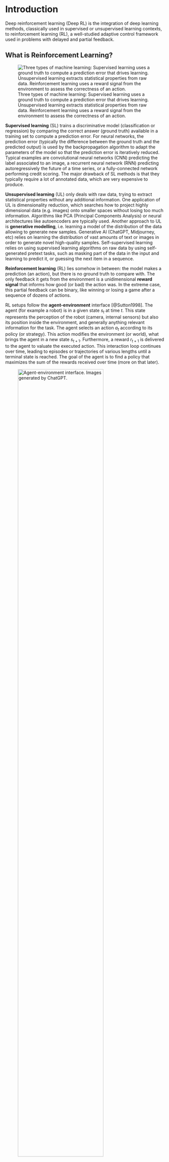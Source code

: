 # Introduction {-}

Deep reinforcement learning (Deep RL) is the integration of deep learning methods, classically used in supervised or unsupervised learning contexts, to reinforcement learning (RL), a well-studied adaptive control framework used in problems with delayed and partial feedback.

## What is Reinforcement Learning?


![Three types of machine learning: Supervised learning uses a ground truth to compute a prediction error that drives learning. Unsupervised learning extracts statistical properties from raw data. Reinforcement learning uses a reward signal from the environment to assess the correctness of an action.](img/slulrl.png){#fig-sulrl}


**Supervised learning** (SL) trains a discriminative model (classification or regression) by comparing the correct answer (ground truth) available in a training set to compute a prediction error. For neural networks, the prediction error (typically the difference between the ground truth and the predicted output) is used by the backpropagation algorithm to adapt the parameters of the model so that the prediction error is iteratively reduced. Typical examples are convolutional neural networks (CNN) predicting the label associated to an image, a recurrent neural network (RNN) predicting autoregressively the future of a time series, or a fully-connected network performing credit scoring. The major drawback of SL methods is that they typically require a lot of annotated data, which are very expensive to produce.

**Unsupervised learning** (UL) only deals with raw data, trying to extract statistical properties without any additional information. One application of UL is dimensionality reduction, which searches how to project highly dimensional data (e.g. images) onto smaller spaces without losing too much information. Algorithms like PCA (Principal Components Analysis) or neural architectures like autoencoders are typically used. Another approach to UL is **generative modelling**, i.e. learning a model of the distribution of the data allowing to generate new samples. Generative AI (ChatGPT, Midjourney, etc) relies on learning the distribution of vast amounts of text or images in order to generate novel high-quality samples. Self-supervised learning relies on using supervised learning algorithms on raw data by using self-generated pretext tasks, such as masking part of the data in the input and learning to predict it, or guessing the next item in a sequence. 

**Reinforcement learning** (RL) lies somehow in between: the model makes a prediction (an action), but there is no ground truth to compare with. The only feedback it gets from the environment is a unidimensional **reward signal** that informs how good (or bad) the action was. In the extreme case, this partial feedback can be binary, like winning or losing a game after a sequence of dozens of actions.

RL setups follow the **agent-environment** interface [@Sutton1998]. The agent (for example a robot) is in a given state $s_t$ at time $t$. This state represents the perception of the robot (camera, internal sensors) but also its position inside the environment, and generally anything relevant information for the task. The agent selects an action $a_t$ according to its policy (or strategy). This action modifies the environment (or world), what brings the agent in a new state $s_{t+1}$. Furthermore, a reward $r_{t+1}$ is delivered to the agent to valuate the executed action. This interaction loop continues over time, leading to episodes or trajectories of various lengths until a terminal state is reached. The goal of the agent is to find a policy that maximizes the sum of the rewards received over time (more on that later).

![Agent-environment interface. Images generated by ChatGPT.](img/agent-environment-robot.png){#fig-agentenv width=80%}


The key concept in RL is **trial and error** learning: trying out actions until their outcome is good. The agent selects an **action** from its repertoire and observes the outcome. If the outcome is positive (reward), the action is reinforced (it becomes more likely to occur again). If the outcome is negative (punishment), the action will be avoided in the future. After enough interactions, the agent has **learned** which action to perform in a given situation.


![Trial and error learning. Top: classical trial and error learning, where the agent tries different actions until the outcome is satisfying. Bottom: the outcome of the trial influences via learning whether the corresponding action will be reinforced or avoided in the future.](img/trialanderror.png){#fig-trialerror width=80%}


The agent has to **explore** its environment via trial-and-error in order to gain knowledge. The agent's behavior then is roughly divided into two phases:

1. The **exploration** phase, where it gathers knowledge about its environment.
2. The **exploitation** phase, where this knowledge is used to collect as many rewards as possible.

The biggest issue with this approach is that exploring large action spaces might necessitate a **lot** of trials (a problem referred to as **sample complexity**). The modern techniques we will see in this book try to reduce the sample complexity.

![Sample complexity: learning to control a modern plane through trial and error might be too long and dangerous. Image generated by ChatGPT.](img/cockpit.webp){#fig-cockpit}


::: {.callout-tip icon="false" title="Sutton and Barto. Reinforcement learning: An Introduction"}

The book "Reinforcement learning: An introduction" (1st and 2nd editions) [@Sutton1998;@Sutton2017] contains everything you need to know about the basics of RL. The second edition can be found here:

<http://incompleteideas.net/book/the-book-2nd.html>

:::

## Applications of Reinforcement Learning

RL can be used in many control problems, ranging from simple problems to complex robotics, video games or even plasma control.

### Optimal control

The most basic problems on which RL can be applied are simple control environments with a few degrees of freedom. The `gymnasium` library (formerly `gym`) maintained by the Farama foundation provides an API for RL environments as well as the reference implementation of the most popular ones, including control problems, Mujoco robotic simulations and Atari games:

<https://gymnasium.farama.org>

Some examples:

:::{.callout-note icon="false"}
## Pendulum

Goal: maintaining the pendulum vertical by changing the applied torque.

::: {.columns}
::: {.column width=50%}

**Before**

![Source: <https://keras.io/examples/rl/ddpg_pendulum/>](img/pendulum-before.gif){width=60%}

:::
::: {.column width=50%}

**After**

![](img/pendulum-after.gif){width=60%}

:::
:::

:::
:::{.callout-note icon="false"}
## Cartpole

Goal: maintaining the pole vertical by moving the cart.

::: {.columns}
::: {.column width=50%}

**Before**

![](img/cartpole-before.gif){width=60%}

:::
::: {.column width=50%}

**After**

![](img/cartpole-after.gif){width=60%}

:::
:::

Source: <https://towardsdatascience.com/cartpole-introduction-to-reinforcement-learning-ed0eb5b58288>

See the Cartpole learning in real life (Deisenroth and Rasmussen, 2011):

{{< video https://www.youtube.com/embed/XiigTGKZfks
    title="Cartpole"
    aspect-ratio="16x9" 
>}}



:::


### Atari games

These toy control problems were used for decades to test various RL algorithms, although serious applications existed. The big breakthrough in (deep) reinforcement learning occurred in 2013, as a small startup in London, DeepMind Technologies Limited (now Google Deepmind), led by Demis Hassabis, successfully coupled reinforcement learning with deep neural networks for the first time. Their proposed algorithm, the deep Q-network [DQN, @Mnih2013;@Mnih2015], used a convolutional neural network (CNN) to learn to play many Atari games by trial and error, without any prior information about the game and only using raw images as inputs. 

{{< video https://www.youtube.com/embed/rQIShnTz1kU
    title="DQN - Atari"
    aspect-ratio="16x9" 
>}}

Similar pixel-based games were quickly mastered, such as the TORCS simulator with the A3C algporithm [@Mnih2016]:

{{< video https://www.youtube.com/embed/0xo1Ldx3L5Q
    title="A3C - TOCS"
    aspect-ratio="16x9" 
>}}

Simulated robotics were addressed by similar techniques:

{{< video https://www.youtube.com/embed/faDKMMwOS2Q
    title="A3C - Parkour"
    aspect-ratio="16x9" 
>}}


### AlphaGo

The next major breakthrough for Deep RL happened in 2016, as AlphaGo, also created by Deepmind, was able to beat Lee Sedol, world champion of the game of Go. AlphaGo coupled the power of deep neural networks and RL with Monte Carlo Tree Search (MCTS), a popular tree-based search algorithm, to learn through self-play the optimal strategy for the game of Go. This performance was extremely commented, as such a dominance of an AI system was not expected before decades.

{{< video https://www.youtube.com/embed/8tq1C8spV_g
    title="AlphaGo"
    aspect-ratio="16x9" 
>}}

### OpenAI Five and AlphaStar

Despite its complexity, the game of Go is actually quite simple for a computer: there is full observability (the entire state of the game is known to the players), the number of possible actions is quite limited, the consequence of an action is fully predictable, and planning is only necessary over a few dozens of plays. On the contrary, modern video games like DotA 2 or Starcraft have partial observability (the player only sees its immediate surroundings), hundreds of hierarchical actions can be made at each time step, the dynamics of the game are largely unknown, and a game can last hours. In some sense, it is much more difficult to become good at DotA than it is at chess or Go. 

Deepmind and OpenAI recognized this difference and started applying deep RL methods to Starcraft II and DotA 2, respectively, between 2017 and 2020. They managed to beat teams of professional players under limited conditions, but eventually stopped because of the huge training costs (and they had to work on LLMs...). 

{{< video https://www.youtube.com/embed/eHipy_j29Xw
    title="OpenAI Five"
    aspect-ratio="16x9" 
>}}

{{< video https://www.youtube.com/embed/UuhECwm31dM
    title="OpenAI Five"
    aspect-ratio="16x9" 
>}}

### Process control

In 2016, Deepmind applied its RL algorithms to the control of the cooling systems in Google's datacenters. The system learned passively from observations of the current cooling sytem what the optimal policy was. When they gave control to the RL agent, it instantly led to a 40% reduction of energy consumption, which, for Google's data centers, represents a huge amount of money.

![Source: <https://deepmind.com/blog/deepmind-ai-reduces-google-data-centre-cooling-bill-40/>](img/googledatacenter_1.png){#fig-googledatacenter}

This showed that the progress in deep RL was not limited to toy problems or video games, but could be relevant for complex process control problems. An amazing illustration of that idea is the magnetic control of tokamak plasmas by @Degrave2022.

![Magnetic control of tokamak plasmas through deep reinforcement learning. Source: @Degrave2022](img/tokamak.webp){#fig-tokamak}

Another recent illustration is how RL can be used in the design of silicon chips [@Roy2022].

![Optimization of Parallel Prefix Circuits using Deep Reinforcement Learning. @Roy2022](img/chipdesign.png){#fig-chipdesign}


### Robotics

A natural application of RL is in the domain of (autonomous) robotics, where agents / robots can autonomously solve tasks by themselves. A very influential lab working on robotics and Deep RL is RAIL lab of **Sergey Levine** at Berkeley. 

{{< video https://www.youtube.com/embed/l8zKZLqkfII
    title="OpenAI Five"
    aspect-ratio="16x9" 
>}}

OpenAI worked on dexterity tasks.

{{< video https://www.youtube.com/embed/jwSbzNHGflM
    title="OpenAI Dexterity"
    aspect-ratio="16x9" 
>}}


Autonomous driving is another promising field of application for deep RL. The english startup Wayve made for example a very exciting demo of their system (see @Kendall2018 and <https://wayve.ai/blog/learning-to-drive-in-a-day-with-reinforcement-learning>).


{{< video https://www.youtube.com/embed/eRwTbRtnT1I
    title="Wayve"
    aspect-ratio="16x9" 
>}}

A recent contribution by the UZH Robotics and Perception Group leveraged deep RL to control drones flying at high speeds [@Kaufmann2023].


{{< video https://www.youtube.com/embed/fBiataDpGIo
    title="Drone racing"
    aspect-ratio="16x9" 
>}}


### ChatGPT

RL can also be used to fine-tune **generative AI** models, such as diffusion models or large language models such as ChatGPT. Generative models typically learn from raw data using pretext tasks: predicting missing parts of the data, or predicting the next item in a sequence. While this allows to learn a world model, it does not lead to meaningful behaviors for a task at hand. Using RL allows to fine-tune the model so that its outputs align with the task. Such a model alignment is central to the acceptance of LLMs. 

![Source: <https://openai.com/blog/chatgpt/>](img/ChatGPT.svg){#fig-chatgpt}


